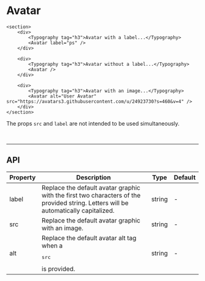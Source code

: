 
# Avatar

<ComponentInfo title="Avatar" mode="description" />

```tsx live
<section>
    <div>
        <Typography tag="h3">Avatar with a label...</Typography>
        <Avatar label="ps" />
    </div>

    <div>
        <Typography tag="h3">Avatar without a label...</Typography>
        <Avatar />
    </div>

    <div>
        <Typography tag="h3">Avatar with an image...</Typography>
        <Avatar alt="User Avatar" src="https://avatars3.githubusercontent.com/u/24923730?s=460&v=4" />
    </div>
</section>
```

The props `src` and `label` are not intended to be used simultaneously.

<br  />

---

## API

<table class="api">
    <thead>
        <tr>
            <th>Property</th>
            <th>Description</th>
            <th>Type</th>
            <th>Default</th>
        </tr>
    </thead>
    <tbody>
        <tr>
            <td>label</td>
            <td>
                Replace the default avatar graphic with the first two characters
                of the provided string. Letters will be automatically
                capitalized.
            </td>
            <td>string</td>
            <td>-</td>
        </tr>
        <tr>
            <td>src</td>
            <td>Replace the default avatar graphic with an image.</td>
            <td>string</td>
            <td>-</td>
        </tr>
        <tr>
            <td>alt</td>
            <td>Replace the default avatar alt tag when a <pre>src</pre> is provided.</td>
            <td>string</td>
            <td>-</td>
        </tr>
    </tbody>
</table>
